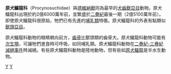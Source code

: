 {{Automatic taxobox
| taxon = Procynosuchidae
| authority = [[羅伯特·布魯姆|Broom]], 1938
| fossil_range = {{fossilrange|260|251}}[[二疊紀|二疊紀]]晚期
| image = Procynosuchus NT.jpg
| image_caption = 發現於晚[[二疊紀|二疊紀]][[南非|南非]]的[[原犬鱷龍|原犬鱷龍]]
| subdivision_ranks = [[屬_(生物)|屬]]
| subdivision = 
*[[烏拉犬齒獸屬|烏拉犬齒獸屬]] ''Uralocynodon'' 
*''Sludica'' 
*[[原犬鱷龍|原犬鱷龍]] ''Procynosuchus'' 
}}

'''原犬鱷龍科'''（Procynosuchidae）與[[德維納獸|德維納獸]]同為最早的[[犬齒獸亞目|犬齒獸亞目]]動物。原犬鱷龍科出現於約2億6000萬年前，並繁盛於[[二疊紀|二疊紀]]最後一期（2億5100萬年前）。即使原犬鱷龍科很原始，牠們已有先進的[[哺乳類|哺乳類]]特徵。原犬鱷龍科的外表有點類似[[獸頭亞目|獸頭亞目]]。

原犬鱷龍科動物的眼睛朝向前方，[[齒骨|齒骨]]比獸頭類的齒骨大。原犬鱷龍科動物可能有[[次生顎|次生顎]]，可讓牠們進食時可呼吸，如同哺乳類。原犬鱷龍科動物在[[二疊紀-三疊紀滅絕事件|二疊紀-三疊紀滅絕事件]]時滅絕。有些原犬鱷龍科動物是陸地動物，但有些如[[原犬鱷龍|原犬鱷龍]]是半水生動物。
{{犬齒獸亞目|E.}}
{{Taxonbar|from=Q2001448}}

[[Category:犬齒獸亞目|Y]]
[[Category:1938年描述的分类群|Y]]